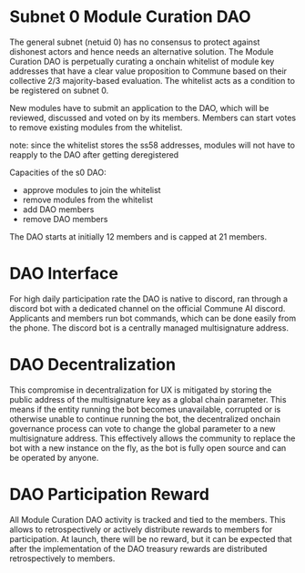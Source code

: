 # Subnet 0 Module Curation DAO

The general subnet (netuid 0) has no consensus to protect against dishonest actors and hence needs an alternative solution. The Module Curation DAO is perpetually curating a onchain whitelist of module key addresses that have a clear value proposition to Commune based on their collective 2/3 majority-based evaluation. The whitelist acts as a condition to be registered on subnet 0.

New modules have to submit an application to the DAO, which will be reviewed, discussed and voted on by its members. Members can start votes to remove existing modules from the whitelist.

note: since the whitelist stores the ss58 addresses, modules will not have to reapply to the DAO after getting deregistered 

Capacities of the s0 DAO:
- approve modules to join the whitelist 
- remove modules from the whitelist 
- add DAO members 
- remove DAO members 

The DAO starts at initially 12 members and is capped at 21 members.

# DAO Interface
For high daily participation rate the DAO is native to discord, ran through a discord bot with a dedicated channel on the official Commune AI discord. Applicants and members run bot commands, which can be done easily from the phone. The discord bot is a centrally managed multisignature address. 


# DAO Decentralization
This compromise in decentralization for UX is mitigated by storing the public address of the multisignature key as a global chain parameter. This means if the entity running the bot becomes unavailable, corrupted or is otherwise unable to continue running the bot, the decentralized onchain governance process can vote to change the global parameter to a new multisignature address. This effectively allows the community to replace the bot with a new instance on the fly, as the bot is fully open source and can be operated by anyone.


# DAO Participation Reward

All Module Curation DAO activity is tracked and tied to the members. This allows to retrospectively or actively distribute rewards to members for participation. At launch, there will be no reward, but it can be expected that after the implementation of the DAO treasury rewards are distributed retrospectively to members.